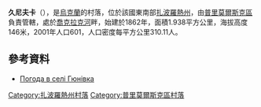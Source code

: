 {{no footnotes|time=2015-10-09T05:11:33+00:00}}
{{coord|47|3|17|N|36|20|59|E|scale:100000|display=title}}

'''久尼夫卡'''（{{lang-uk|Гюнівка}}），是[[烏克蘭|烏克蘭]]的村落，位於該國東南部[[扎波羅熱州|扎波羅熱州]]，由[[普里莫爾斯克區|普里莫爾斯克區]]負責管轄，處於[[喬克拉克河|喬克拉克河]]畔，始建於1862年，面積1.938平方公里，海拔高度146米，2001年人口601，人口密度每平方公里310.11人。

==參考資料==
* [http://weather.in.ua/ua/zaporozhskaja/6302 Погода в селі Гюнівка] {{Wayback|url=http://weather.in.ua/ua/zaporozhskaja/6302 |date=20181212121456 }}

[[Category:扎波羅熱州村落|Category:扎波羅熱州村落]]
[[Category:普里莫爾斯克區村落|Category:普里莫爾斯克區村落]]


{{Zaporizhia-geo-stub}}